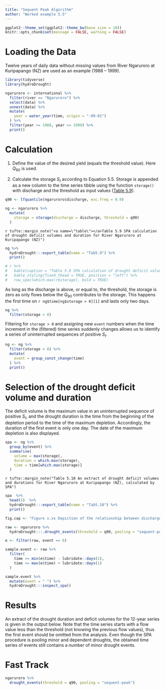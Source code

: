 ```yaml
---
title: "Sequent Peak Algorithm"
author: "Worked example 5.5"
---
```


```r
ggplot2::theme_set(ggplot2::theme_bw(base_size = 10))
knitr::opts_chunk$set(message = FALSE, warning = FALSE)
```

# Loading the Data

Twelve years of daily data without missing values from River Ngaruroro at Kuripapango (NZ) 
are used as an example (1988 – 1999). 

```r
library(tidyverse)
library(hydroDrought)

ngaruroro <- international %>%
  filter(river == "Ngaruroro") %>%
  select(data) %>%
  unnest(data) %>%
  mutate(
    year = water_year(time, origin = "-09-01")
  ) %>%
  filter(year >= 1988, year <= 1999) %>%
  print()

```

# Calculation

(@) Define the value of the desired yield (equals the threshold value). Here $Q_{90}$ is used.

(@) Calculate the storage $S_t$ according to Equation 5.5. Storage is appended as 
a new column to the time series tibble using the function `storage()` with 
discharge and the threshold as input values ([Table 5.9](#table)).

```r
q90 <- lfquantile(ngaruroro$discharge, exc.freq = 0.9) 

ng <- ngaruroro %>%
  mutate(
    storage = storage(discharge = discharge, threshold = q90)
  ) 
```

`r tufte::margin_note("<a name=\"table\"></a>Table 5.9 SPA calculation of drought deficit volumes and duration for River Ngaruroro at Kuripapango (NZ)")`
```r
ng %>%
  hydroDrought:::export_table(name = "Tab5.9") %>%
  print()

# r %>%
#   kable(caption = "Table 5.9 SPA calculation of drought deficit volumes and duration for River Ngaruroro at Kuripapango (NZ)")  %>% 
#   kable_styling(fixed_thead = TRUE, position = "left") %>%
#   row_spec(which.max(r$storage), bold = TRUE)
```


As long as the discharge is above, or equal to, the threshold, the storage is zero as only 
flows below the $Q_90$ contributes to the storage. This happens the first time on `r ng$time[ng$storage > 0][1]` and lasts only two days.

```r
ng %>%
  filter(storage > 0)
```


Filtering for `storage > 0` and assigning new `event` numbers when the time increment
in the (filtered) time series suddenly changes allows us to identify a
series of uninterrupted sequences of positive $S_t$. 

```r
ng <- ng %>%
  filter(storage > 0) %>%
  mutate(
    event = group_const_change(time)
  ) %>%
  print()
```

# Selection of the drought deficit volume and duration
The deficit volume is the maximum value in an uninterrupted sequence of positive 
$S_t$, and the drought duration is the time from the beginning of the depletion 
period to the time of the maximum depletion. Accordingly, the duration of the first 
event is only one day. The date of the maximum depletion is also displayed.

```r
spa <- ng %>%
  group_by(event) %>%
  summarise(
    volume = max(storage), 
    duration = which.max(storage),
    time = time[which.max(storage)]
  )
```


`r tufte::margin_note("Table 5.10 An extract of drought deficit volumes and durations for River Ngaruroro at Kuripapango (NZ), calculated by SPA")`
```r
spa  %>%
  head(5)  %>%
  hydroDrought:::export_table(name = "Tab5.10") %>%
  print()
```


```r
fig.cap <- "Figure x.xx Depiction of the relationship between discharge $Q_t$ and storage $Q_t$ for the third drought event starting 1989-05-24."
```
```r
raw <- ngaruroro %>%
  hydroDrought:::.drought_events(threshold = q90, pooling = "sequent-peak") 

e <- filter(raw, event == 6)

sample.event <- raw %>%
  filter(
    time >= min(e$time) - lubridate::days(1), 
    time <= max(e$time) + lubridate::days(1)
  ) 

sample.event %>%
  mutate(event = " ") %>%
  hydroDrought:::inspect_spa()
```


# Results

An extract of the drought duration and deficit volumes for the 12-year series is given in the output below. Note that the time series starts with a flow value less than the threshold (not knowing the previous flow values), thus the first event should be omitted from the analysis. Even though the SPA procedure is pooling minor and dependent droughts, the obtained time series of events still contains a number of minor drought events.

# Fast Track

```r
ngaruroro %>%
  drought_events(threshold = q90, pooling = "sequent-peak") 
```


